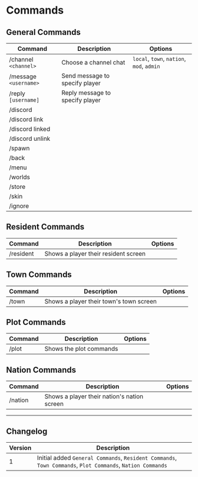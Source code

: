 # Commands

## General Commands

| Command               | Description                     | Options                                   |
| --------------------- | ------------------------------- | ----------------------------------------- |
| /channel `<channel>`  | Choose a channel chat           | `local`, `town`, `nation`, `mod`, `admin` |
| /message `<username>` | Send message to specify player  |                                           |
| /reply `[username]`   | Reply message to specify player |                                           |
| /discord              |                                 |                                           |
| /discord link         |                                 |                                           |
| /discord linked       |                                 |                                           |
| /discord unlink       |                                 |                                           |
| /spawn                |                                 |                                           |
| /back                 |                                 |                                           |
| /menu                 |                                 |                                           |
| /worlds               |                                 |                                           |
| /store                |                                 |                                           |
| /skin                 |                                 |                                           |
| /ignore               |                                 |                                           |

## Resident Commands

| Command   | Description                          | Options |
| --------- | ------------------------------------ | ------- |
| /resident | Shows a player their resident screen |         |

## Town Commands

| Command | Description                             | Options |
| ------- | --------------------------------------- | ------- |
| /town   | Shows a player their town's town screen |         |

## Plot Commands

| Command | Description             | Options |
| ------- | ----------------------- | ------- |
| /plot   | Shows the plot commands |         |

## Nation Commands

| Command | Description                                 | Options |
| ------- | ------------------------------------------- | ------- |
| /nation | Shows a player their nation's nation screen |         |

---

## Changelog

| Version | Description                                                                                                |
| ------- | ---------------------------------------------------------------------------------------------------------- |
| 1       | Initial added `General Commands`, `Resident Commands`, `Town Commands`, `Plot Commands`, `Nation Commands` |
